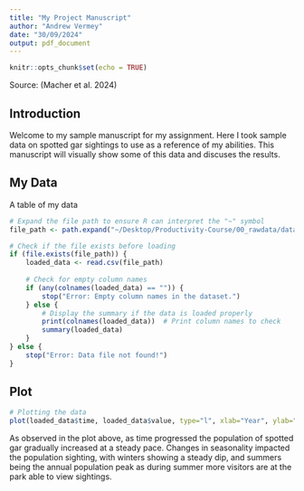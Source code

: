 ```yaml
---
title: "My Project Manuscript"
author: "Andrew Vermey"
date: "30/09/2024"
output: pdf_document
---
```


```r
knitr::opts_chunk$set(echo = TRUE)
```

Source: (Macher et al. 2024)

## Introduction
Welcome to my sample manuscript for my assignment. Here I took sample data on spotted gar sightings to use as a reference of my abilities. This manuscript will visually show some of this data and discuses the results. 

## My Data 
A table of my data

```r
# Expand the file path to ensure R can interpret the "~" symbol
file_path <- path.expand("~/Desktop/Productivity-Course/00_rawdata/data.csv")

# Check if the file exists before loading
if (file.exists(file_path)) {
    loaded_data <- read.csv(file_path)
    
    # Check for empty column names
    if (any(colnames(loaded_data) == "")) {
        stop("Error: Empty column names in the dataset.")
    } else {
        # Display the summary if the data is loaded properly
        print(colnames(loaded_data))  # Print column names to check
        summary(loaded_data)
    }
} else {
    stop("Error: Data file not found!")
}
```


## Plot

```r
# Plotting the data
plot(loaded_data$time, loaded_data$value, type="l", xlab="Year", ylab="Spotted Gar Sightings")
```

As observed in the plot above, as time progressed the population of spotted gar gradually increased at a steady pace. Changes in seasonality impacted the population sighting, with winters showing a steady dip, and summers being the annual population peak as during summer more visitors are at the park able to view sightings.

